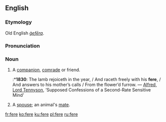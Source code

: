 ==English==

===Etymology===
Old English ''[[gefera|ġefēra]]''.

===Pronunciation===
{{IPA|/fɪə/}}

===Noun===
{{en-noun}}

# {{archaic}} A [[companion]], [[comrade]] or friend.
#:*'''1830''': The lamb rejoiceth in the year, / And raceth freely with his '''fere''', / And answers to his mother’s calls / From the flower’d furrow. — [[w:Alfred_Tennyson%2C_1st_Baron_Tennyson|Alfred, Lord Tennyson]], ‘Supposed Confessions of a Second-Rate Sensitive Mind’
# {{archaic}} A [[spouse]]; an animal's [[mate]].

[[fr:fere]]
[[ko:fere]]
[[ku:fere]]
[[pl:fere]]
[[ru:fere]]
